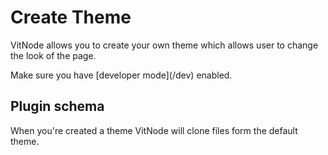 
# Create Theme

VitNode allows you to create your own theme which allows user to change the look of the page.

<Callout type="warning" emoji="⚠️">
  Make sure you have [developer mode](/dev) enabled.
</Callout>

## Plugin schema

When you're created a theme VitNode will clone files form the default theme.

<FileTree>
  <FileTree.Folder name="frontend" defaultOpen>
    <FileTree.Folder name="themes" defaultOpen>
      <FileTree.Folder name="{id_theme}" defaultOpen>
        <FileTree.Folder name="core" />
        <FileTree.Folder name="forums" />
        <FileTree.Folder name="...other plugins" />
        <FileTree.File name="theme.json" />
      </FileTree.Folder>
    </FileTree.Folder>
  </FileTree.Folder>
</FileTree>
